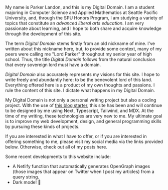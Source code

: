 
My name is Parker Landon, and this is my Digital Domain. I am a student majoring in Computer Science and Applied Mathematics at Seattle Pacific University, and, through the SPU Honors Program, I am studying a variety of topics that constitute an _advanced liberal arts education_. I am very passionate about learning, and I hope to both share and acquire knowledge through the development of this site.

The term _Digital Domain_ stems firstly from an old nickname of mine. I've written about this nickname <Link href="/posts/personal/the-origin-of-lord-parker">here</Link>, but, to provide some context, many of my peers were calling me "Lord Parker" throughout my senior year of high school. Thus, the title _Digital Domain_ follows from the natural conclusion that every sovereign lord must have a domain.

_Digital Domain_ also accurately represents my visions for this site. I hope to write freely and abundantly here: to be the benevolent lord of this land. Everything offered here is a product of my own thoughts and passions. I rule the content of this site. I dictate what happens in my Digital Domain.

My Digital Domain is not only a personal writing project but also a coding project. With the use of <a href="https://github.com/joelhooks/next-typescript-tailwind-mdx-starter" target="_blank">this blog starter</a>, this site has been and will continue to be designed by me using Next, Typescript, Tailwind, and MDX. At the time of my writing, these technologies are very new to me. My ultimate goal is to improve my web development, design, and general programming skills by pursuing these kinds of projects.

If you are interested in what I have to offer, or if you are interested in offering something to me, please visit my social media via the links provided below. Otherwise, check out <Link href="/list">all of my posts here</Link>.

Some recent developments to this website include:

- A Netlify function that automatically generates OpenGraph images (those images that appear on Twitter when I post my articles) from a query string.
- Dark mode! 🖤

